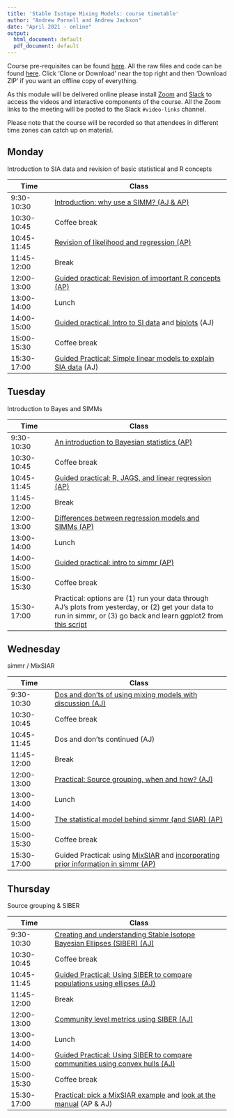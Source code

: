 ```yaml
---
title: 'Stable Isotope Mixing Models: course timetable'
author: "Andrew Parnell and Andrew Jackson"
date: "April 2021 - online"
output:
  html_document: default
  pdf_document: default
---
```


Course pre-requisites can be found [here](https://andrewcparnell.github.io/simms_course/Prerequisites.html). All the raw files and code can be found [here](https://github.com/andrewcparnell/simms_course). Click 'Clone or Download' near the top right and then 'Download ZIP' if you want an offline copy of everything. 

As this module will be delivered online please install [Zoom](https://www.zoom.us) and [Slack](https://slack.com) to access the videos and interactive components of the course. All the Zoom links to the meeting will be posted to the Slack `#video-links` channel.

Please note that the course will be recorded so that attendees in different time zones can catch up on material.

## Monday

Introduction to SIA data and revision of basic statistical and R concepts

Time  | Class
------------- | ----------------------------------------------------
9:30-10:30 | [Introduction: why use a SIMM? (AJ & AP)](https://andrewcparnell.github.io/simms_course/aj-content/intro-why-use-a-SIMM.html)
10:30-10:45 | Coffee break
10:45-11:45 | [Revision of likelihood and regression (AP)](https://andrewcparnell.github.io/simms_course/ap_notes/revision_of_likelihood_regression/revision_of_likelihood_and_regression.pdf)
11:45-12:00 | Break 
12:00-13:00 | [Guided practical: Revision of important R concepts (AP)](https://andrewcparnell.github.io/simms_course/ap_notes/revision_of_R/Revision_of_R.R)
13:00-14:00 | Lunch
14:00-15:00 | [Guided practical: Intro to SI data](https://andrewcparnell.github.io/simms_course/aj-content/practicals/day-1-pm1/Exploring-Basic-SIA-Data.nb.html) and [biplots](https://andrewcparnell.github.io/simms_course/aj-content/practicals/day-1-pm1/first-biplot.nb.html) (AJ)
15:00-15:30 | Coffee break
15:30-17:00 | [Guided Practical: Simple linear models to explain SIA data](https://andrewcparnell.github.io/simms_course/aj-content/practicals/day-1-pm2/basic-SIA-linear-models.nb.html) (AJ)

## Tuesday

Introduction to Bayes and SIMMs

Time  | Class
------------- | ----------------------------------------------------
9:30-10:30 | [An introduction to Bayesian statistics (AP)](https://andrewcparnell.github.io/simms_course/ap_notes/intro_bayes/intro_bayes.pdf)
10:30-10:45 | Coffee break
10:45-11:45 | [Guided practical: R, JAGS, and linear regression (AP)](https://andrewcparnell.github.io/simms_course/ap_notes/prac_jags/practical_R_jags_and_lr.R)
11:45-12:00 | Break 
12:00-13:00 | [Differences between regression models and SIMMs (AP)](https://andrewcparnell.github.io/simms_course/ap_notes/reg_and_simms/reg_and_simms.pdf) 
13:00-14:00 | Lunch
14:00-15:00 | [Guided practical: intro to simmr (AP)](https://andrewcparnell.github.io/simms_course/ap_notes/prac_using_simmr/simmr_vignette_code.R)
15:00-15:30 | Coffee break
15:30-17:00 | Practical: options are (1) run your data through AJ's plots from yesterday, or (2) get your data to run in simmr, or (3) go back and learn ggplot2 from [this script](https://andrewcparnell.github.io/simms_course/ap_notes/gg_plot_class.R)

## Wednesday

simmr / MixSIAR

Time  | Class
------------- | ----------------------------------------------------
9:30-10:30 | [Dos and don'ts of using mixing models with discussion (AJ)](https://andrewcparnell.github.io/simms_course/aj-content/siar-dos-and-donts.html)
10:30-10:45 | Coffee break
10:45-11:45 | Dos and don'ts continued (AJ)
11:45-12:00 | Break 
12:00-13:00 | [Practical: Source grouping, when and how? (AJ)](https://andrewcparnell.github.io/simms_course/aj-content/practicals/source-aggregation.nb.html) 
13:00-14:00 | Lunch
14:00-15:00 | [The statistical model behind simmr (and SIAR) (AP)](https://andrewcparnell.github.io/simms_course/ap_notes/siar_stats/siar_stats.pdf)
15:00-15:30 | Coffee break
15:30-17:00 | Guided Practical: using [MixSIAR](https://andrewcparnell.github.io/simms_course/ap_notes/prac_mixsiar_and_jags/mixsiar_script.R) and [incorporating prior information in simmr (AP)](https://andrewcparnell.github.io/simms_course/ap_notes/prac_using_simmr/simmr_with_priors.R)


## Thursday 

Source grouping & SIBER

Time  | Class
------------- | ----------------------------------------------------
9:30-10:30 |  [Creating and understanding Stable Isotope Bayesian Ellipses (SIBER) (AJ)](https://andrewcparnell.github.io/simms_course/aj-content/siber-intro-ellipses.html)
10:30-10:45 | Coffee break
10:45-11:45 | [Guided Practical: Using SIBER to compare populations using ellipses (AJ)](https://andrewcparnell.github.io/simms_course/aj-content/practicals/siber-comparing-populations.nb.html)
11:45-12:00 | Break 
12:00-13:00 | [Community level metrics using SIBER (AJ)](https://andrewcparnell.github.io/simms_course/aj-content/siber-intro-hulls.html)
13:00-14:00 | Lunch
14:00-15:00 | [Guided Practical: Using SIBER to compare communities using convex hulls (AJ)](https://andrewcparnell.github.io/simms_course/aj-content/practicals/siber-comparing-communities.nb.html)
15:00-15:30 | Coffee break
15:30-17:00 | [Practical: pick a MixSIAR example](https://cran.r-project.org/web/packages/MixSIAR/vignettes/) and [look at the manual](https://github.com/brianstock/MixSIAR/blob/master/Manual/mixsiar_manual_3.1.pdf) (AP & AJ)

